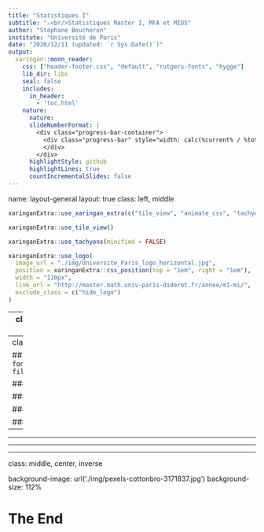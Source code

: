 ```yaml
---
title: "Statistiques I"
subtitle: "⚔<br/>Statistiques Master I, MFA et MIDS"
author: "Stéphane Boucheron"
institute: "Université de Paris"
date: "2020/12/11 (updated: `r Sys.Date()`)"
output:
  xaringan::moon_reader:
    css: ["header-footer.css", "default", "rutgers-fonts", "hygge"]
    lib_dir: libs
    seal: false
    includes:
      in_header:
        - 'toc.html'
    nature:
      nature:
      slideNumberFormat: |
        <div class="progress-bar-container">
          <div class="progress-bar" style="width: calc(%current% / %total% * 100%);">
          </div>
        </div>
      highlightStyle: github
      highlightLines: true
      countIncrementalSlides: false
---
```

name: layout-general
layout: true
class: left, middle

<style>
.remark-slide-number {
  position: inherit;
}

.remark-slide-number .progress-bar-container {
  position: absolute;
  bottom: 0;
  height: 4px;
  display: block;
  left: 0;
  right: 0;
}

.remark-slide-number .progress-bar {
  height: 100%;
  background-color: red;
}
</style>


```r
xaringanExtra::use_xaringan_extra(c("tile_view", "animate_css", "tachyons", "logo"))
```


```r
xaringanExtra::use_tile_view()
```

```r
xaringanExtra::use_tachyons(minified = FALSE)
```

```r
xaringanExtra::use_logo(
  image_url = "./img/Universite_Paris_logo_horizontal.jpg",
  position = xaringanExtra::css_position(top = "1em", right = "1em"),
  width = "110px",
  link_url = "http://master.math.univ-paris-diderot.fr/annee/m1-mi/",
  exclude_class = c("hide_logo")
)
```

---
class: middle, center, inverse



# Statistiques I

### `r Sys.Date()`

#### Statistiques Master I MIDS


---
class: middle, inverse

## `r fontawesome::fa("map", fill="white")`

### Bla 1

### Bla 2

### Bla 3

### Bla 4

---

---

---

---
class: middle, center, inverse

background-image: url('./img/pexels-cottonbro-3171837.jpg')
background-size: 112%


# The End
